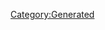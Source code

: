 {{Texts/Music
 |ID=16
 |MusicName=トライアングラー（fight on stage）
 |OfficialName=トライアングラー（fight on stage）
 |VocalName=ランカ・リー＝中島愛、シェリル・ノーム starring May'n
 |VocalNameLF=ランカ・リー＝中島愛、シェリル・ノーム starring May'n
 |Description=作品：マクロスF<br/><br/>歌手：ランカ・リー＝中島愛、<br/>　　　シェリル・ノーム starring May'n<br/><br/>作詞：Gabriela Robin<br/>作曲：菅野よう子
 |BuyURL=https://recochoku.jp/song/S20177066/
 |StoryDesc=大小数千隻の宇宙船で構成されているフロンティア船団。<br/>そこで偶然にも出会ってしまった早乙女アルト、<br/>シェリル・ノーム、ランカ・リー。<br/><br/>超時空生命体バジュラとの戦闘、そして恋に翻弄され<br/>ながらも、3人の出会いが船団の運命を大きく変える。
 |StoryTitle=「俺を、バルキリーに乗せろ！」
 |BannerId=3
 |AnmStoreURL=https://anime.dmkt-sp.jp/animestore/ci_pc?workId=20494
}}
[[Category:Generated]]
